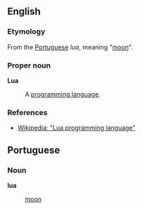 == English ==
=== Etymology ===
From the [[Portuguese]] ''lua'', meaning "[[moon]]".

=== Proper noun ===
'''Lua'''
:A [[programming language]].

=== References ===
* [[w:Lua_programming_language|Wikipedia: "Lua programming language"]]

== Portuguese ==
=== Noun ===
'''lua'''
: [[moon]]